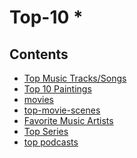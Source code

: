 = Top-10 * =


== Contents ==

* [[top-music-tracks-songs.wiki|Top Music Tracks/Songs]]
* [[top-paintings.wiki|Top 10 Paintings]]
* [[top-movies.wiki|movies]]
* [[top-movie-scenes.wiki|top-movie-scenes]]
* [[top-music-artists.wiki|Favorite Music Artists]]
* [[top-series.wiki|Top Series]]
* [[top-podcasts.wiki|top podcasts]]